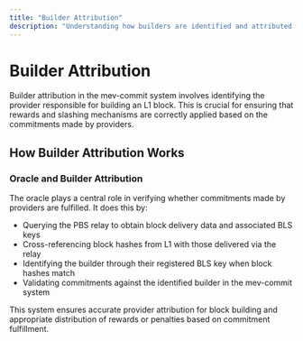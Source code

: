 ```yaml
---
title: "Builder Attribution"
description: "Understanding how builders are identified and attributed in mev-commit"
---
```


# Builder Attribution

Builder attribution in the mev-commit system involves identifying the provider responsible for building an L1 block. This is crucial for ensuring that rewards and slashing mechanisms are correctly applied based on the commitments made by providers.

## How Builder Attribution Works

### Oracle and Builder Attribution
The oracle plays a central role in verifying whether commitments made by providers are fulfilled. It does this by:
- Querying the PBS relay to obtain block delivery data and associated BLS keys
- Cross-referencing block hashes from L1 with those delivered via the relay
- Identifying the builder through their registered BLS key when block hashes match
- Validating commitments against the identified builder in the mev-commit system


This system ensures accurate provider attribution for block building and appropriate distribution of rewards or penalties based on commitment fulfillment.

